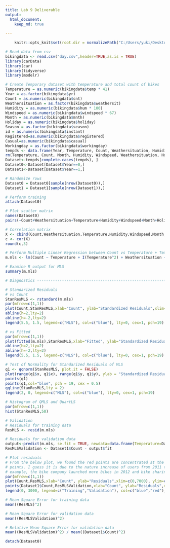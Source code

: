 ```yaml
---
title: Lab 9 Deliverable 
output: 
  html_document:
    keep_md: true
  
---
```

```r
    knitr::opts_knit$set(root.dir = normalizePath("C:/Users/yuki/Desktop/now")) 
```

```r
# Read data from csv
bikingdata <- read.csv("day.csv",header=TRUE,as.is = TRUE)
library(carData)
library(car)
library(tidyverse)
library(modelr)
```

```r
# Create Temporary dataset with temperature and total count of bikes
Temperature = as.numeric(bikingdata$temp * 41)
Year = as.factor(bikingdata$yr)
Count = as.numeric(bikingdata$cnt)
Weathersituation = as.factor(bikingdata$weathersit)
Humidity = as.numeric(bikingdata$hum * 100)
Windspeed = as.numeric(bikingdata$windspeed * 67)
Month = as.numeric(bikingdata$mnth)
Holiday = as.numeric(bikingdata$holiday)
Season = as.factor(bikingdata$season)
id = as.numeric(bikingdata$instant)
Registered=as.numeric(bikingdata$registered)
Casual=as.numeric(bikingdata$casual)
Workingday = as.factor(bikingdata$workingday)
tempds <- data.frame(Year, Temperature, Count, Weathersituation, Humidity, Windspeed, Month, Holiday, Season, id, Workingday,Casual,Registered)
rm(Temperature, Count, Month, Humidity, Windspeed, Weathersituation, Holiday, Season, id, Workingday, Year,Casual, Registered)
Dataset<-tempds[complete.cases(tempds), ]
Dataset0<-Dataset[Dataset$Year==0,]
Dataset1<-Dataset[Dataset$Year==1,]
```

```r
# Randomize rows
Dataset0 = Dataset0[sample(nrow(Dataset0)),]
Dataset1 = Dataset1[sample(nrow(Dataset1)),]
```

```r
# Perform training
attach(Dataset0)
```

```r
# Plot scatter matrix 
names(Dataset0)
pairs(~Count+Weathersituation+Temperature+Humidity+Windspeed+Month+Holiday+Season+Workingday,data=Dataset0,gap=0.4, pch = 19, cex = 0.1)

# Correlation matrix
X <- cbind(Count,Weathersituation,Temperature,Humidity,Windspeed,Month,Holiday,Season,Workingday)
c <- cor(X)
round(c,3)
```

```r
# Perform Multiple Linear Regression between Count vs Temperature + Temperature^2 + Humidity + # Weathersituation + Windspeed + Season
m.mls <- lm(Count ~ Temperature + I(Temperature^2) + Weathersituation + Humidity + Windspeed + Holiday + Season)

# Examine R output for MLS
summary(m.mls)
```

```r
# Diagnostics -----------------------------------------------------------------------------------------------

# Standarized Residuals
# vs Count
StanResMLS <- rstandard(m.mls)
par(mfrow=c(1,1))
plot(Count,StanResMLS,xlab="Count", ylab="Standardized Residuals",xlim=c(0,7000), col="blue", pch = 19, cex = 0.5)
abline(h=2,lty=2)
abline(h=-2,lty=2)
legend(5.5, 1.5, legend=c("MLS"), col=c("blue"), lty=0, cex=1, pch=19)
```

```r
# vs Fitted
par(mfrow=c(1,1))
plot(fitted(m.mls),StanResMLS,xlab="Fitted", ylab="Standardized Residuals",xlim=c(0,7000), col="blue", pch = 19, cex = 0.5)
abline(h=2,lty=2)
abline(h=-2,lty=2)
legend(5.5, 1.5, legend=c("MLS"), col=c("blue"), lty=0, cex=1, pch=19)
```

```r
# Test of Normality for Standarized Residuals of MLS
q1 <- qqnorm(StanResMLS, plot.it = FALSE)
plot(range(q1$x, q1$x), range(q1$y, q1$y), ylab = "Standardized Residuals", xlab = "Theoretical Quantiles" ) 
points(q1)
points(q1,col="blue", pch = 19, cex = 0.5)
qqline(StanResMLS,lty = 2)
legend(2, 0, legend=c("MLS"), col=c("blue"), lty=0, cex=1, pch=19)
```

```r
# Histogram of QMLS and QuartLS
par(mfrow=c(1,1))
hist(StanResMLS,50)
```

```r
# Validation 
# Residuals for training data
ResMLS <- resid(m.mls)

# Residuals for validation data
output<-predict(m.mls, se.fit = TRUE, newdata=data.frame(Temperature=Dataset1$Temperature, Humidity=Dataset1$Humidity,Weathersituation=Dataset1$Weathersituation,Windspeed=Dataset1$Windspeed,Season=Dataset1$Season,Holiday=Dataset1$Holiday))
ResMLSValidation <- Dataset1$Count - output$fit

# Plot residuals
# From the below plot, we found the red points are concentrated at the upper right of the blue
# points. I guess it is due to the nature increase of users from 2011 to 2012 (i.e. For
# example, the bike company launched more bikes in 2012 and bike sharing became more popular). # However, the variables we have can't capture the nature increase.
par(mfrow=c(1,1))
plot(Count,ResMLS,xlab="Count", ylab="Residuals",xlim=c(0,7000), ylim=c(min(ResMLS,ResMLSValidation),max(ResMLS,ResMLSValidation)),  col=c("blue"), lty=0, cex=1, pch=19)
points(Dataset1$Count,ResMLSValidation,xlab="Count", ylab="Residuals",xlim=c(0,7000),col="red", lty=0, cex=1, pch=19)
legend(0, 3000, legend=c("Training","Validation"), col=c("blue","red"), lty=0, cex=1, pch=19)
```

```r
# Mean Square Error for training data
mean((ResMLS)^2)

# Mean Square Error for validation data
mean((ResMLSValidation)^2)

# Relative Mean Square Error for validation data
mean((ResMLSValidation)^2) / mean((Dataset1$Count)^2)

```

```r
detach(Dataset0)
```
